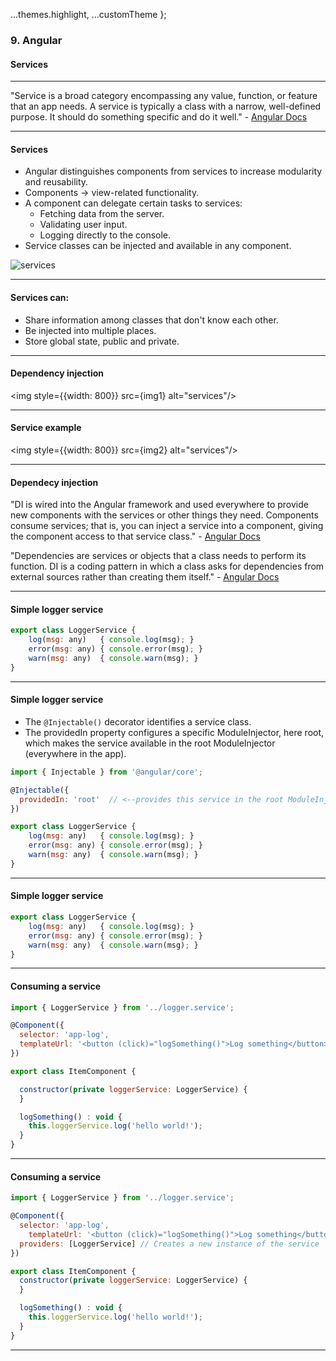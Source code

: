 
  ...themes.highlight,
  ...customTheme
};



### 9. Angular
#### Services


---

"Service is a broad category encompassing any value, function, or feature that an app needs. A service is typically a class with a narrow, well-defined purpose. It should do something specific and do it well." - <a href="https://angular.io/guide/architecture-services" target="_blank">Angular Docs</a>


--- 

#### Services

* Angular distinguishes components from services to increase modularity and reusability.
* Components -> view-related functionality.
* A component can delegate certain tasks to services: 
  * Fetching data from the server.
  * Validating user input.
  * Logging directly to the console.
* Service classes can be injected and available in any component.

<img src={img0} alt="services"/>


---


#### Services can:
			
* Share information among classes that don't know each other.
* Be injected into multiple places.
* Store global state, public and private.
	

---

#### Dependency injection
<img style={{width: 800}} src={img1} alt="services"/>

---


#### Service example
<img style={{width: 800}} src={img2} alt="services"/>

---


#### Dependecy injection
"DI is wired into the Angular framework and used everywhere to provide new components with the services or other things they need. Components consume services; that is, you can inject a service into a component, giving the component access to that service class." - <a href="https://angular.io/guide/architecture-services">Angular Docs</a>

"Dependencies are services or objects that a class needs to perform its function. DI is a coding pattern in which a class asks for dependencies from external sources rather than creating them itself."  - <a href="https://angular.io/guide/architecture-services">Angular Docs</a>


---

#### Simple logger service

```JavaScript
export class LoggerService {
	log(msg: any)   { console.log(msg); }
	error(msg: any) { console.error(msg); }
	warn(msg: any)  { console.warn(msg); }
}
```

--- 

#### Simple logger service

* The ```@Injectable()``` decorator identifies a service class. 
* The providedIn property configures a specific ModuleInjector, here root, which makes the service available in the root ModuleInjector (everywhere in the app).

```JavaScript
import { Injectable } from '@angular/core';

@Injectable({
  providedIn: 'root'  // <--provides this service in the root ModuleInjector
})

export class LoggerService {
	log(msg: any)   { console.log(msg); }
	error(msg: any) { console.error(msg); }
	warn(msg: any)  { console.warn(msg); }
}
```


---

#### Simple logger service

```JavaScript
export class LoggerService {
	log(msg: any)   { console.log(msg); }
	error(msg: any) { console.error(msg); }
	warn(msg: any)  { console.warn(msg); }
}
```


---

#### Consuming a service

```JavaScript
import { LoggerService } from '../logger.service';

@Component({
  selector: 'app-log',
  templateUrl: '<button (click)="logSomething()">Log something</button>'
})

export class ItemComponent {

  constructor(private loggerService: LoggerService) {
  }

  logSomething() : void {
    this.loggerService.log('hello world!');
  }
}
```


---

#### Consuming a service

```JavaScript
import { LoggerService } from '../logger.service';

@Component({
  selector: 'app-log',
	templateUrl: '<button (click)="logSomething()">Log something</button>',
  providers: [LoggerService] // Creates a new instance of the service
})

export class ItemComponent {
  constructor(private loggerService: LoggerService) {
  }

  logSomething() : void {
    this.loggerService.log('hello world!');
  }
}
```


---
